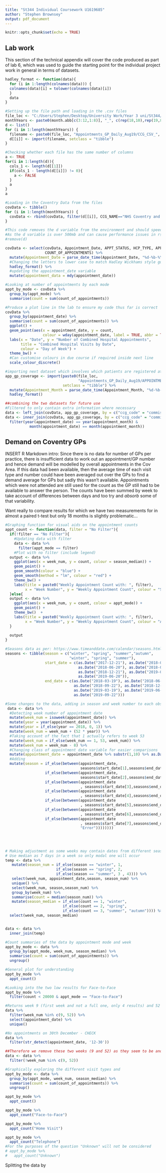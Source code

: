 ```yaml
---
title: "St344 Individual Coursework U1619685"
author: "Stephen Brownsey"
output: pdf_document
---
```


```r
knitr::opts_chunk$set(echo = TRUE)
```

## Lab work
This section of the technical appendix will cover the code produced as part of lab 6, which was used to guide the starting point for the individual project work in general in terms of datasets.

```r
hadley_format <- function(data){
  for (i in 1:length(colnames(data))) {
  colnames(data)[i] = tolower(colnames(data)[i])
  }
  data
}
```


```r
#Setting up the file path and loading in the .csv files
file_loc <- "C:/Users/Stephen/Desktop/University Work/Year 3 uni/St344/"
monthYears <- paste0(month.abb[c(3:12,1:8)], "_", c(rep(18,10),rep(19,8)))
d <- list()
for (i in 1:length(monthYears)) {
  filename <- paste0(file_loc, "Appointments_GP_Daily_Aug19/CCG_CSV_", monthYears[i], ".csv")
  d[[i]] <- import(filename, setclass = "tibble")
}

#Checking whether each file has the same number of columns
a <- TRUE
for(i in 1:length(d)){
  cols_1 <- length(d[[1]])
  if(cols_1 - length(d[[i]]) != 0){
    a <- FALSE
  }
  a
}
a

#Loading in the Coventry Data from the files
covData <- tibble()
for (i in 1:length(monthYears)) {
  covData <- rbind(covData, filter(d[[i]], CCG_NAME=="NHS Coventry and Rugby CCG"))
}

#This code removes the d variable from the environment and should speed things up
#As the d variable is over 500mb and can cause performance issues in rstudio
#remove(d)

covData <- select(covData, Appointment_Date, APPT_STATUS, HCP_TYPE, APPT_MODE, TIME_BETWEEN_BOOK_AND_APPT, CCG_CODE,
                  COUNT_OF_APPOINTMENTS) %>%
  mutate(Appointment_Date = parse_date_time(Appointment_Date, "%d-%b-%Y")) %>%
  #Changing the letters to lower case to match Hadley Wickhams style guide
  hadley_format() %>%
  #updating the appointment_date variable
  mutate(appointment_data = mdy(appointment_date))

#Looking at number of appointments by each mode
appt_by_mode <- covData %>% 
  group_by(appt_mode) %>%
  summarise(count = sum(count_of_appointments))

#Produce a plot line in the lab to ensure my code thus far is correct
covData %>% 
  group_by(appointment_date) %>%
  summarise(count = sum(count_of_appointments)) %>%
  ggplot() +
  geom_point(aes(x = appointment_date, y = count,
                 colour = wday(appointment_date, label = TRUE, abbr = TRUE))) +
  labs(x = "Date", y = "Number of Combined Hospital Appointments",
       title = "Combined Hospital Visits by Date",
       colour = "Day of Week") +
  theme_bw() +
  #Can customise colours in due course if required inside next line
  scale_colour_discrete()

#importing next dataset which involves which patients are registered at each practice
app_gp_coverage <- import(paste0(file_loc,
                                 "Appointments_GP_Daily_Aug19/APPOINTMENTS_GP_COVERAGE.csv"),
                          setclass = "tibble") %>%
  mutate(Appointment_Month = parse_date_time(Appointment_Month, "%d-%b-%Y")) %>%
  hadley_format()

##combining the two datasets for future use
#Filtered to only contain extra information where necessary
data <- left_join(covData, app_gp_coverage, by = c("ccg_code" = "commissioner_organisation_code"))
data <- inner_join(covData, app_gp_coverage, by = c("ccg_code" = "commissioner_organisation_code")) %>% 
  filter(year(appointment_date) == year(appointment_month) &
           month(appointment_date) == month(appointment_month))
```

## Demand on Coventry GPs
 INSERT R Markdown intro:
Since there is no data for number of GPs per practice, there is insufficient data to work out an appointment/GP number and hence demand will be modelled by overall appointments in the Cov Area. If this data had been available, then the average time of each visit type and number could have been averaged out over the GPs to find a demand average for GPs but sadly this wasn't available. Appointments which were not attended are still used for the count as the GP still had to be available to answer the person. The counts have been summed by week to take account of differences between days and too try and *absorb* some of that variability.

Want really to compare results for which we have two measurements for in almost a paired t-test but only 18 months is slightly problematic...

```r
#Graphing function for visual aids on the appointment counts
appt_count <- function(data, filter = "No Filter"){
  if(!filter == "No Filter"){
    #Updating data with filter
    data <- data %>%
      filter(appt_mode == filter)
    #Plot with no filter (include legend)
  output <- data %>%
    ggplot(aes(x = week_num, y = count, colour = season_median)) + 
    geom_point() +
    geom_smooth(colour = "blue") + 
    geom_smooth(method = "lm", colour = "red") +
    theme_bw() +
    labs(title = paste0("Weekly Appointment Count with: ", filter),
         x = "Week Number", y = "Weekly Appointment Count", colour = "Season") 
  }else{
  output <- data %>%
    ggplot(aes(x = week_num, y = count, colour = appt_mode)) + 
    geom_point() +
    theme_bw()  + 
    labs(title = paste0("Weekly Appointment Count with: ", filter),
         x = "Week Number", y = "Weekly Appointment Count", colour = "Appointment Type")
  }
  
  output
}
```
 
```r
#Seasons data as per: https://www.timeanddate.com/calendar/seasons.html
seasons <- tibble(season = c("winter", "spring", "summer","autumn",
                             "winter", "spring", "summer"),
                  start_date = c(as.Date("2017-12-21"), as.Date("2018-03-20"),
                                 as.Date("2018-06-20"), as.Date("2018-09-23"),
                                 as.Date("2018-12-21"), as.Date("2019-03-20"),
                                 as.Date("2019-06-20")),
                  end_date = c(as.Date("2018-03-19"), as.Date("2018-06-19"),
                               as.Date("2018-09-22"), as.Date("2018-12-20"),
                               as.Date("2019-03-19"), as.Date("2019-06-19"),
                               as.Date("2019-09-22"))) 

#Some changes to the data, adding in season and week number to each observation 
 data <- data %>%
  #Detecting week number of appointment date
  mutate(week_num = isoweek(appointment_date)) %>%
  mutate(year = year(appointment_date)) %>%
  mutate(year = if_else(year == 2018, 0, 1)) %>%
  mutate(week_num = week_num + (52 * year)) %>%
  #Taking account of the fact that 1 actually refers to week 53
  mutate(week_num = if_else(week_num == 1, 53, week_num)) %>%
  mutate(week_num = week_num - 8) %>%
  #Changing class of appointment date variable for easier comparisons
  mutate(appointment_date = appointment_date %>% substr(1,10) %>% as.Date()) %>%
  #Adding
  mutate(season = if_else(between(appointment_date,
                                  seasons$start_date[1],seasons$end_date[1]), "winter",
                  if_else(between(appointment_date,
                                  seasons$start_date[2],seasons$end_date[2]), "spring",
                  if_else(between(appointment_date
                                  , seasons$start_date[3],seasons$end_date[3]), "summer",
                  if_else(between(appointment_date
                                  , seasons$start_date[4],seasons$end_date[4]), "autumn",
                  if_else(between(appointment_date
                                  , seasons$start_date[5],seasons$end_date[5]), "winter",
                  if_else(between(appointment_date
                                  , seasons$start_date[6],seasons$end_date[6]), "spring",
                  if_else(between(appointment_date
                                  , seasons$start_date[7],seasons$end_date[7]), "summer",
                                  "Error")))))))) 
 
 
 
 
# Making adjustment as some weeks may contain dates from different seasons
# Use median as 7 days in a week so only modal one will occur
temp <- data %>%
   mutate(season_num = if_else(season == "winter", 1,
                       if_else(season == "spring", 2,
                       if_else(season == "summer", 3 , 4)))) %>%
   select(week_num, appointment_date,season, season_num) %>%
   unique() %>%
   select(week_num, season,season_num) %>%
   group_by(week_num) %>%
   summarise(count = median(season_num)) %>% 
   mutate(season_median = if_else(count == 1, "winter", 
                          if_else(count == 2, "spring", 
                          if_else(count == 3, "summer", "autumn")))) %>%
  select(week_num, season_median)


data <- data %>%
  inner_join(temp)

#Count summaries of the data by appointment mode and week
appt_by_mode <- data %>% 
  group_by(appt_mode, week_num, season_median) %>%
  summarise(count = sum(count_of_appointments)) %>%
  ungroup()

#General plot for understanding
appt_by_mode %>%
  appt_count()

#Looking into the two low results for Face-to-Face
appt_by_mode %>% 
  filter(count < 20000 & appt_mode == "Face-to-Face")

#Returns week 9 (first week and not a full one, only 4 results) and 52 (over Christmas so less visits)
data %>%
  filter(week_num %in% c(9, 52)) %>%
  select(appointment_date) %>%
  unique()

#No appointments on 30th December - CHECK
data %>% 
  filter(str_detect(appointment_date, '12-30'))

##Therefore we remove these two weeks (9 and 52) as they seem to be anomalous in comparison to others.
data <- data %>%
  filter(!week_num %in% c(9, 52))
```

```r
#Graphically exploring the different visit types and 
appt_by_mode <- data %>% 
  group_by(appt_mode, week_num, season_median) %>%
  summarise(count = sum(count_of_appointments)) %>%
  ungroup()

appt_by_mode %>%
  appt_count()

appt_by_mode %>%
  appt_count("Face-to-Face")

appt_by_mode %>%
  appt_count("Home Visit")

appt_by_mode %>%
  appt_count("Telephone")
#For the purposes of the question "Unknown" will not be considered
# appt_by_mode %>%
#   appt_count("Unknown")
```

Splitting the data by